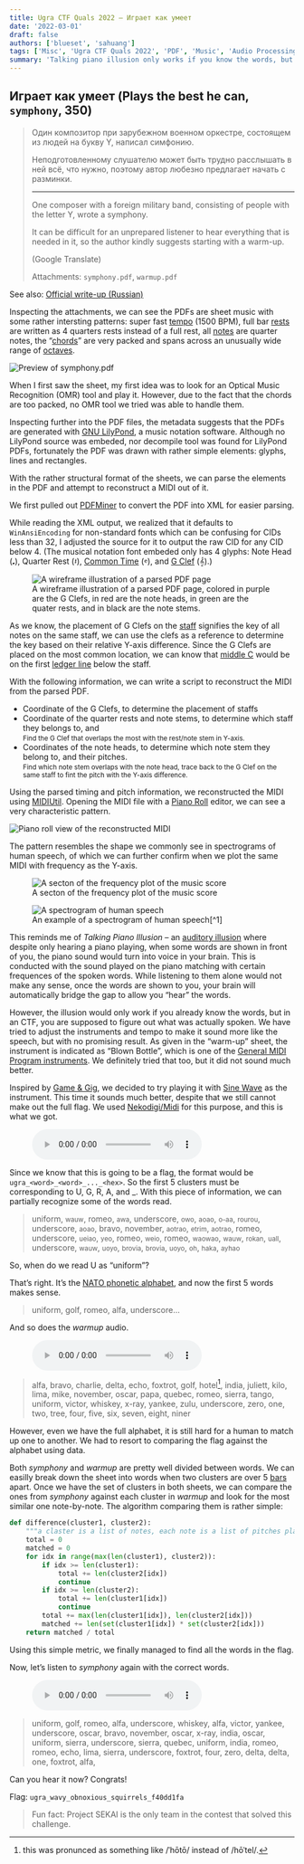 ```yaml
---
title: Ugra CTF Quals 2022 – Играет как умеет
date: '2022-03-01'
draft: false
authors: ['blueset', 'sahuang']
tags: ['Misc', 'Ugra CTF Quals 2022', 'PDF', 'Music', 'Audio Processing', 'Talking Piano']
summary: 'Talking piano illusion only works if you know the words, but what if you only sort of know them?'
---
```


## Играет как умеет (Plays the best he can, `symphony`, 350)

> Один композитор при зарубежном военном оркестре, состоящем из людей на букву Y, написал симфонию.
> 
> Неподготовленному слушателю может быть трудно расслышать в ней всё, что нужно, поэтому автор любезно предлагает начать с разминки.
> 
> ---
> 
> One composer with a foreign military band, consisting of people with the letter Y, wrote a symphony.
>
> It can be difficult for an unprepared listener to hear everything that is needed in it, so the author kindly suggests starting with a warm-up.
>
> (Google Translate)
>
> Attachments: `symphony.pdf`, `warmup.pdf`

See also: [Official write-up (Russian)](https://github.com/teamteamdev/ugractf-2022-quals/blob/master/tasks/symphony/WRITEUP.md)

Inspecting the attachments, we can see the PDFs are sheet music with some rather intersting patterns: super fast [tempo](https://en.wikipedia.org/wiki/Tempo) (1500 BPM), full bar [rests](https://en.wikipedia.org/wiki/Rest_(music)) are written as 4 quarters rests instead of a full rest, all [notes](https://en.wikipedia.org/wiki/Musical_note) are quarter notes, the “[chords](https://en.wikipedia.org/wiki/Chord_(music))” are very packed and spans across an unusually wide range of [octaves](https://en.wikipedia.org/wiki/Octave).

![Preview of symphony.pdf](/static/images/ugra-ctf-quals-2022/symphony/sheet.png)

When I first saw the sheet, my first idea was to look for an Optical Music Recognition (OMR) tool and play it. However, due to the fact that the chords are too packed, no OMR tool we tried was able to handle them.

Inspecting further into the PDF files, the metadata suggests that the PDFs are generated with [GNU LilyPond](http://lilypond.org/), a music notation software. Although no LilyPond source was embeded, nor decompile tool was found for LilyPond PDFs, fortunately the PDF was drawn with rather simple elements: glyphs, lines and rectangles.

With the rather structural format of the sheets, we can parse the elements in the PDF and attempt to reconstruct a MIDI out of it.

We first pulled out [PDFMiner](https://pypi.org/project/pdfminer/) to convert the PDF into XML for easier parsing.

While reading the XML output, we realized that it defaults to `WinAnsiEncoding` for non-standard fonts which can be confusing for CIDs less than 32, I adjusted the source for it to output the raw CID for any CID below 4. (The musical notation font embeded only has 4 glyphs: Note Head (𝅘), Quarter Rest (𝄽), [Common Time](https://en.wikipedia.org/wiki/Time_signature#common_time) (𝄴), and [G Clef](https://en.wikipedia.org/wiki/Clef#G-clefs) (𝄞).)

<figure>
<img alt="A wireframe illustration of a parsed PDF page" src="/static/images/ugra-ctf-quals-2022/symphony/wireframe.svg" />
<figcaption>A wireframe illustration of a parsed PDF page, colored in purple are the G Clefs, in red are the note heads, in green are the quater rests, and in black are the note stems.</figcaption>
</figure>

As we know, the placement of G Clefs on the [staff](https://en.wikipedia.org/wiki/Staff_(music)) signifies the key of all notes on the same staff, we can use the clefs as a reference to determine the key based on their relative Y-axis difference. Since the G Clefs are placed on the most common location, we can know that [middle C](https://en.wikipedia.org/wiki/C_(musical_note)#Middle_C) would be on the first [ledger line](https://en.wikipedia.org/wiki/Ledger_line) below the staff.

With the following information, we can write a script to reconstruct the MIDI from the parsed PDF.

* Coordinate of the G Clefs, to determine the placement of staffs
* Coordinate of the quarter rests and note stems, to determine which staff they belongs to, and  
  <small>Find the G Clef that overlaps the most with the rest/note stem in Y-axis.</small>
* Coordinates of the note heads, to determine which note stem they belong to, and their pitches.  
  <small>Find which note stem overlaps with the note head, trace back to the G Clef on the same staff to fint the pitch with the Y-axis difference.</small> 

Using the parsed timing and pitch information, we reconstructed the MIDI using [MIDIUtil](https://github.com/MarkCWirt/MIDIUtil). Opening the MIDI file with a [Piano Roll](https://en.wikipedia.org/wiki/Piano_roll) editor, we can see a very characteristic pattern.

![Piano roll view of the reconstructed MIDI](/static/images/ugra-ctf-quals-2022/symphony/piano-roll.png)

The pattern resembles the shape we commonly see in spectrograms of human speech, of which we can further confirm when we plot the same MIDI with frequency as the Y-axis.

<figure>
<img alt="A secton of the frequency plot of the music score" src="/static/images/ugra-ctf-quals-2022/symphony/parsed-spectrogram.png" />
<figcaption>A secton of the frequency plot of the music score</figcaption>
</figure>
<figure>
<img alt="A spectrogram of human speech" src="/static/images/ugra-ctf-quals-2022/symphony/spectrogram.png" />
<figcaption>An example of a spectrogram of human speech[^1]</figcaption>
</figure>

[^1]: Can you figure out what’s said in this piece of audio clip? 4.2 seconds, 0 ~ 5 kHz.

This reminds me of _Talking Piano Illusion_ – an [auditory illusion](https://en.wikipedia.org/wiki/Auditory_illusion) where despite only hearing a piano playing, when some words are shown in front of you, the piano sound would turn into voice in your brain. This is conducted with the sound played on the piano matching with certain frequences of the spoken words. While listening to them alone would not make any sense, once the words are shown to you, your brain will automatically bridge the gap to allow you “hear” the words.

However, the illusion would only work if you already know the words, but in an CTF, you are supposed to figure out what was actually spoken. We have tried to adjust the instruments and tempo to make it sound more like the speech, but with no promising result. As given in the “warm-up” sheet, the instrument is indicated as “Blown Bottle”, which is one of the [General MIDI Program instruments](https://en.wikipedia.org/wiki/General_MIDI#Pipe). We definitely tried that too, but it did not sound much better.

Inspired by [Game & Gig](https://www.youtube.com/watch?v=3UnPEcfqduw), we decided to try playing it with [Sine Wave](https://en.wikipedia.org/wiki/Sine_wave) as the instrument. This time it sounds much better, despite that we still cannot make out the full flag. We used [Nekodigi/Midi](https://github.com/Nekodigi/Midi/) for this purpose, and this is what we got.

<figure>
<audio style={{width: "100%"}} src="/static/images/ugra-ctf-quals-2022/symphony/symphony.ogg" controls />
<figcaption>symphony.ogg (860 KB)</figcaption>
</figure>

Since we know that this is going to be a flag, the format would be `ugra_<word>_<word>_..._<hex>`. So the first 5 clusters must be corresponding to U, G, R, A, and \_. With this piece of information, we can partially recognize some of the words read.

> uniform, <small>wauw</small>, romeo, <small>awa</small>, underscore, <small>owo</small>, <small>aoao</small>, <small>o-aa</small>, <small>rourou</small>, underscore, <small>aoao</small>, bravo, november, <small>aotrao</small>, <small>etrim</small>, <small>aotrao</small>, romeo, underscore, <small>ueiao</small>, <small>yeo</small>, romeo, <small>weio</small>, romeo, <small>waowao</small>, <small>wauw</small>, <small>rokan</small>, <small>uall</small>, underscore, <small>wauw</small>, <small>uoyo</small>, <small>brovia</small>, <small>brovia</small>, <small>uoyo</small>, <small>oh</small>, <small>haka</small>, <small>ayhao</small>

So, when do we read U as “uniform”?

That’s right. It’s the [NATO phonetic alphabet](https://en.wikipedia.org/wiki/NATO_phonetic_alphabet), and now the first 5 words makes sense.

> uniform, golf, romeo, alfa, underscore...

And so does the _warmup_ audio.

<figure>
<audio style={{width: "100%"}} src="/static/images/ugra-ctf-quals-2022/symphony/warmup.ogg" controls />
<figcaption>warmup.ogg (819 KB)</figcaption>
</figure>

> alfa, bravo, charlie, delta, echo, foxtrot, golf, hotel[^2], india, juliett, kilo, lima, mike, november, oscar, papa, quebec, romeo, sierra, tango, uniform, victor, whiskey, x-ray, yankee, zulu, underscore, zero, one, two, tree, four, five, six, seven, eight, niner

[^2]: this was pronunced as something like /ˈhōtō/ instead of /hōˈtel/.

However, even we have the full alphabet, it is still hard for a human to match up one to another. We had to resort to comparing the flag against the alphabet using data.

Both _symphony_ and _warmup_ are pretty well divided between words. We can easilly break down the sheet into words when two clusters are over 5 [bars](https://en.wikipedia.org/wiki/Bar_(music)) apart. Once we have the set of clusters in both sheets, we can compare the ones from _symphony_ against each cluster in _warmup_ and look for the most similar one note-by-note. The algorithm comparing them is rather simple:

```python
def difference(cluster1, cluster2):
    """a claster is a list of notes, each note is a list of pitches played."""
    total = 0
    matched = 0
    for idx in range(max(len(cluster1), cluster2)):
        if idx >= len(cluster1):
            total += len(cluster2[idx])
            continue
        if idx >= len(cluster2):
            total += len(cluster1[idx])
            continue
        total += max(len(cluster1[idx]), len(cluster2[idx]))
        matched += len(set(cluster1[idx]) * set(cluster2[idx]))
    return matched / total
```

Using this simple metric, we finally managed to find all the words in the flag.

Now, let’s listen to _symphony_ again with the correct words.

<figure>
<audio style={{width: "100%"}} src="/static/images/ugra-ctf-quals-2022/symphony/symphony.ogg" controls />
<figcaption>symphony.ogg (860 KB)</figcaption>
</figure>

> uniform, golf, romeo, alfa, underscore, whiskey, alfa, victor, yankee, underscore, oscar, bravo, november, oscar, x-ray, india, oscar, uniform, sierra, underscore, sierra, quebec, uniform, india, romeo, romeo, echo, lima, sierra, underscore, foxtrot, four, zero, delta, delta, one, foxtrot, alfa, 

Can you hear it now? Congrats!

Flag: `ugra_wavy_obnoxious_squirrels_f40dd1fa`

> Fun fact: Project SEKAI is the only team in the contest that solved this challenge.
